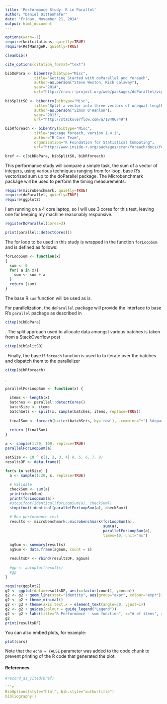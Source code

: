 ```yaml
---
title: 'Performance Study: R in Parallel'
author: "Daniel Dittenhafer"
date: "Friday, November 21, 2014"
output: html_document
---
```

```r
options(warn=-1)
require(knitcitations, quietly=TRUE)
require(RefManageR, quietly=TRUE)

cleanbib()

cite_options(citation_format="text")

bibDoPara <- bibentry(bibtype="Misc", 
             title="Getting Started with doParallel and foreach", 
             author=as.person("Steve Weston, Rich Calaway"),
             year="2014",
             url="http://cran.r-project.org/web/packages/doParallel/vignettes/gettingstartedParallel.pdf")
             
bibSplitSO <- bibentry(bibtype="Misc", 
             title="Split a vector into three vectors of unequal length in R", 
             author=as.person("Simon O'Hanlon"),
             year="2013",
             url="http://stackoverflow.com/a/18406749")

bibRforeach <- bibentry(bibtype="Misc", 
             title="package foreach, version 1.4.1", 
             author="R Core Team",
             organization="R Foundation for Statistical Computing",
             url="http://www.inside-r.org/packages/cran/foreach/docs/foreach")

bref <- c(bibDoPara, bibSplitSO, bibRforeach)
```

This performance study will compare a simple task, the sum of a vector of integers, using various techniques ranging from for loop, base R's vectorized sum up to the doParallel package. The Microbenchmark package will be used to perform the timing measurements.

```r
require(microbenchmark, quietly=TRUE)
require(doParallel, quietly=TRUE)
require(ggplot2)
```

I am running on a 4 core laptop, so I will use 3 cores for this test, leaving one for keeping my machine reasonably responsive. 

```r
registerDoParallel(cores=3) 

print(parallel::detectCores())
```

The for loop to be used in this study is wrapped in the function `forLoopSum` and is defined as follows:

```r
forLoopSum <- function(x)
{
  sum <- 0
  for( a in x){
    sum <- sum + a
  }
  return (sum)
}
```

The base R `sum` function will be used as is.

For parallelization, the `doParallel` package will provide the interface to base R's `parallel` package as described in 
```r
citep(bibDoPara) 
```
. The split approach used to allocate data amongst various batches is taken from a StackOverflow post 
```r
citep(bibSplitSO) 
```
. Finally, the base R `foreach` function is
used to to iterate over the batches and dispatch them to the parallelizer 
```r
citep(bibRforeach) 
```
.

```r
parallelForLoopSum <- function(x) {
  
  items <- length(x)
  batches <- parallel::detectCores()
  batchSize <- items
  batchSets <- split(x, sample(batches, items, replace=TRUE))
  
  finalSum <- foreach(b=iter(batchSets, by='row'), .combine="+") %dopar% sum(b)
  
  return (finalSum)
}

a <- sample(1:20, 100, replace=TRUE)
parallelForLoopSum(a)
```

```r
setSize <- 10 ^ c(1, 2, 3, 4) #, 5, 6, 7, 8)
resultsDF <- data.frame()

for(s in setSize) {
  a <- sample(1:20, s, replace=TRUE)
  
  # Validate
  checkSum <- sum(a)
  print(checkSum)
  print(forLoopSum(a))
  #stopifnot(identical(forLoopSum(a), checkSum))
  stopifnot(identical(parallelForLoopSum(a), checkSum))
  
  # Run performance test
  results <- microbenchmark::microbenchmark(forLoopSum(a), 
                                            sum(a), 
                                            parallelForLoopSum(a), 
                                            times=10, unit="ms")
  
  agSum <- summary(results)
  agSum <- data.frame(agSum, count = s)
  
  resultsDF <- rbind(resultsDF, agSum)
  
  #gp <- autoplot(results)
  #gp
}

```
```r
require(ggplot2)
g2 <- ggplot(data=resultsDF, aes(x=factor(count), y=mean))
g2 <- g2 + geom_line(stat="identity", aes(group="expr", colour="expr"))
g2 <- g2 + theme_minimal()
g2 <- g2 + theme(axis.text.x = element_text(angle=30, vjust=1))
g2 <- g2 + guides(colour = guide_legend("Legend"))
g2 <- g2 + labs(title="R Performance - sum function", x="# of items", y="Time (ms)")
g2
print(resultsDF)
```

You can also embed plots, for example:

```r
plot(cars)
```

Note that the `echo = FALSE` parameter was added to the code chunk to prevent printing of the R code that generated the plot.

#### References ####
```r
#record_as_cited(bref)

```r
BibOptions(style="html", bib.style="authortitle")
bibliography()
```